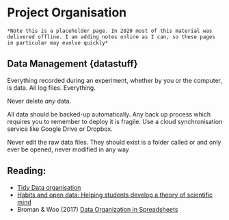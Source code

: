 # Project Organisation

```block
*Note this is a placeholder page. In 2020 most of this material was delivered offline. I am adding notes online as I can, so these pages in particular may evolve quickly*
```
  
  
## Data Management {datastuff}

Everything recorded during an experiment, whether by you or the computer, is data. All log files. Everything.

Never delete *any* data.

All data should be backed-up automatically. Any back up process which requires you to remember to deploy it is fragile. Use a cloud synchronisation service like Google Drive or Dropbox. 

Never edit the raw data files. They should exist is a folder called \raw or \data and only ever be opened, never modified in any way


## Reading: 
* [Tidy Data organisation](http://vita.had.co.nz/papers/tidy-data.pdf) 
* [Habits and open data: Helping students develop a theory of scientific mind ](http://bayesfactor.blogspot.co.uk/2015/11/habits-and-open-data-helping-students.html)
* Broman & Woo (2017) [Data Organization in Spreadsheets](https://www.tandfonline.com/doi/full/10.1080/00031305.2017.1375989)